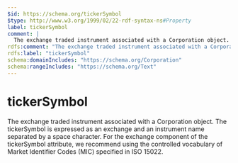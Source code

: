 ```yaml
---
$id: https://schema.org/tickerSymbol
$type: http://www.w3.org/1999/02/22-rdf-syntax-ns#Property
label: tickerSymbol
comment: |
  The exchange traded instrument associated with a Corporation object. The tickerSymbol is expressed as an exchange and an instrument name separated by a space character. For the exchange component of the tickerSymbol attribute, we recommend using the controlled vocabulary of Market Identifier Codes (MIC) specified in ISO 15022.
rdfs:comment: "The exchange traded instrument associated with a Corporation object. The tickerSymbol is expressed as an exchange and an instrument name separated by a space character. For the exchange component of the tickerSymbol attribute, we recommend using the controlled vocabulary of Market Identifier Codes (MIC) specified in ISO 15022."
rdfs:label: "tickerSymbol"
schema:domainIncludes: "https://schema.org/Corporation"
schema:rangeIncludes: "https://schema.org/Text"
---
```


# tickerSymbol

The exchange traded instrument associated with a Corporation object. The tickerSymbol is expressed as an exchange and an instrument name separated by a space character. For the exchange component of the tickerSymbol attribute, we recommend using the controlled vocabulary of Market Identifier Codes (MIC) specified in ISO 15022.

